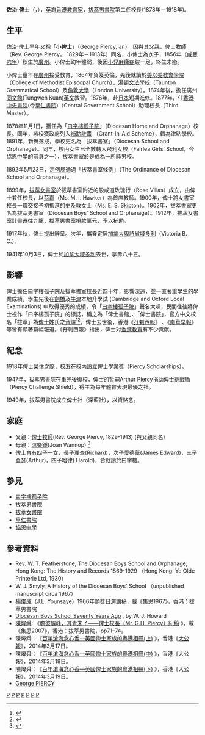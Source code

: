 {{otheruses}}
{{Infobox officeholder
|name        = 俾士<br>G. H. Piercy
|other_names = 
|image       =
|imagesize   = 150px
|caption     = 
|birth_date  = {{birth date|1856|9|13}}
|birth_place = {{QIN}}[[廣東省_(清)|廣東省]][[廣州府|廣州府]]
|death_date  = {{death date and age|1941|10|3|1856|9|13}}
|death_cause   = 
|death_place = {{CAN}}[[卑詩省|卑詩省]][[維多利亞_(卑詩)|域多利]]
|education   = [[倫敦大學|倫敦大學]]
|alma_mater  = 
|occupation  = 
|nationality = 
|relatives = 父：[[俾士牧師|俾士牧師]]（Rev. George Piercy， 1829年－1913年）<br>母：[[溫樂鍾|溫樂鍾]](Joan Wannop) 
|office = [[拔萃男書院|拔萃男書院]]校長
|term=1878年－1917年
|predecessor= [[雅瑟|雅瑟]]
|successor=[[費瑟士東|費瑟士東]]
}}

'''佐治·俾士'''（{{lang-en|G. H. Piercy}}，{{bd|1856年|9月13日|1941年|10月3日||catIdx=P俾}}），[[英國|英]]裔[[香港|香港]][[教育家|教育家]]，[[拔萃男書院|拔萃男書院]]第二任校長(1878年－1918年)。

== 生平 ==
佐治·俾士早年又稱「'''小俾士'''」（George Piercy, Jr.），因與其父親，[[俾士牧師|俾士牧師]]（Rev. George Piercy， 1829年－1913年）同名，小俾士為次子，1856年（[[咸豐六年|咸豐六年]]）秋生於[[廣州府|廣州]]。小俾士幼年體弱，後因[[小兒麻痺症|小兒麻痺症]]跛一足，終生未癒。

小俾士童年在[[廣州|廣州]]接受教育，1864年負笈英倫，先後就讀於[[美以美教會學院|美以美教會學院]]（College of Methodist Episcopal Church）、[[湯頓文法學校|湯頓文法學校]]（Taunton Grammatical School）及[[倫敦大學|倫敦大學]]（London University）。1874年後，擔任廣州[[同文館|同文館]](Tungwen Kuan)[[英文|英文]]教習。1876年，赴[[日本|日本]]短期進修。1877年，任[[皇仁書院|香港中央書院]](今[[皇仁書院|皇仁書院]])（Central Government School）助理校長（Third Master）。

1878年11月1日，獲任為「[[曰字樓女館|曰字樓孤子院]]」（Diocesan Home and Orphanage）校長。同年，該校獲政府列入[[香港補助學校議會|補助計畫]] （Grant-in-Aid Scheme），轉為津貼學校。1891年，新翼落成，學校更名為「拔萃書室」（Diocesan School and Orphanage）。同年，校內女生已全數轉入飛利女校（Fairlea Girls' School，今[[協恩中學|協恩中學]]的前身之一），拔萃書室於是成為一所純男校。

1892年5月23日，[[香港立法會|定例局]]通過「拔萃書室條例」（The Ordinance of Diocesan School and Orphanage）。

1899年，[[拔萃女書院|拔萃女書室]]於拔萃書室附近的般咸道玫瑰行（Rose Villas）成立，由俾士兼任校長，以[[荷嘉|荷嘉]]（Ms. M. I. Hawker）為首席教師。1900年，俾士將女書室校長一職交接予初抵港的[[史及敦|史及敦]]女士（Ms. E. S. Skipton）。1902年，拔萃書室更名為拔萃男書室（Diocesan Boys' School and Orphanage）。1912年，拔萃女書室計畫遷往九龍，拔萃男書室捐款萬元，予以補助。

1917年秋，俾士提出辭呈。次年，攜眷定居[[加拿大|加拿大]][[卑詩省|卑詩省]][[維多利亞_(卑詩)|域多利]]（Victoria B. C.）。

1941年10月3日，俾士於[[加拿大|加拿大]][[維多利亞_(卑詩)|域多利]]去世，享壽八十五。

==影響==
俾士擔任曰字樓孤子院及拔萃書室校長近四十年，影響深遠，並一直著重學生的學業成績，學生先後在[[劍橋大學|劍橋]]及[[牛津大學|牛津]]本地升學試 (Cambridge and Oxford Local Examinations) 中取得優秀的成績，令「[[曰字樓女館|曰字樓孤子院]]」聲名大噪，民間往往將俾士視作「曰字樓孤子院」的標誌，稱之為「俾士書館」、「俾士書院」，官方中文校名「拔萃」為[[俾士|俾士]]姓氏之[[音譯|音譯]]<ref>{{Cite web |url=https://www.dbs.edu.hk/admission/History_Web.pdf |title=Diocesan Boys' School History |access-date=2021-03-18 |archive-date=2021-04-13 |archive-url=https://web.archive.org/web/20210413083810/https://www.dbs.edu.hk/admission/History_Web.pdf }}</ref><ref>{{Cite web |url=https://www.dbspd.edu.hk/houses |title=A brief introduction to our House System |access-date=2021-04-04 |archive-date=2021-04-13 |archive-url=https://web.archive.org/web/20210413105544/https://www.dbspd.edu.hk/houses }}</ref>。俾士去世後，香港《[[孖剌西報|孖剌西報]]》 、《[[南華早報|南華早報]]》等皆有顯著篇幅報道。《孖剌西報》指出，俾士对[[香港教育|香港教育]]有不少贡献。

== 紀念 ==
1918年俾士榮休之際，校友在校內設立俾士學業獎（Piercy Scholarships）。

1947年，拔萃男書院在[[重光|重光]]後復校，俾士的哲嗣Arthur Piercy捐助俾士挑戰盾（Piercy Challenge Shield），得主為每年體育表現最優之社。

1949年，拔萃男書院成立俾士社（深藍社），以資銘念。

==家庭==
* 父親：[[俾士牧師|俾士牧師]](Rev. George Piercy, 1829-1913) (與父親同名)
* 母親：[[溫樂鍾|溫樂鍾]](Joan Wannop) <ref>{{Cite web |url=http://hongkongfamilyhistory.blogspot.com/2014/08/hong-kong-research-wesleyan-methodist.html |title=hong-kong-research-wesleyan-methodist Hong Kong Research - The Wesleyan Methodist Historic Roll |access-date=2021-11-15 |archive-date=2021-11-15 |archive-url=https://web.archive.org/web/20211115103048/http://hongkongfamilyhistory.blogspot.com/2014/08/hong-kong-research-wesleyan-methodist.html }}</ref>
*俾士育有四子一女，長子理查(Richard)，次子愛德華(James Edward)，三子亞瑟(Arthur)，四子哈律( Harold)，皆就讀於曰字樓。

==參見==
* [[曰字樓女館|曰字樓孤子院]]
* [[拔萃男書院|拔萃男書院]]
* [[拔萃女書院|拔萃女書院]]
* [[皇仁書院|皇仁書院]]
* [[協恩中學|協恩中學]]

==參考資料==
* Rev. W. T. Featherstone, The Diocesan Boys School and Orphanage, Hong Kong: The History and Records 1869-1929 （Hong Kong: Ye Olde Printerie Ltd, 1930）  {{en icon}}
* W. J. Smyly, A History of the Diocesan Boys' School （unpublished manuscript circa 1967）  {{en icon}}
* [[楊俊成|楊俊成]]（J.L. Younsaye）1966年頒獎日演講稿，載《集思1967》，香港：拔萃男書院  {{en icon}}
* [http://sunzi1.lib.hku.hk/hkjo/view/44/4401566.pdf Diocesan Boys School Seventy Years Ago] {{Wayback|url=http://sunzi1.lib.hku.hk/hkjo/view/44/4401566.pdf |date=20110612124115 }}, by W. J. Howard  {{en icon}}
* [[陳煒舜|陳煒舜]]: 《[http://nickearl.blogspot.com/2007/07/blog-post_1000.html 瞻彼罏峰，其青未了――俾士校長（Mr. G.H. Piercy）紀稿] 》，載《集思2007》，香港：拔萃男書院，pp71–74。
* 陳煒舜︰《[http://paper.takungpao.com/resfile/PDF/20140317/PDF/b11_screen.pdf 百年滄海念心香—英國俾士家族的粵港相冊(上)] 》{{Wayback|url=http://paper.takungpao.com/resfile/PDF/20140317/PDF/b11_screen.pdf |date=20140407085923 }}，香港《[[大公報|大公報]]》，2014年3月17日。
* 陳煒舜︰《[http://paper.takungpao.com/resfile/PDF/20140318/PDF/b18_screen.pdf 百年滄海念心香—英國俾士家族的粵港相冊(中)] 》{{Wayback|url=http://paper.takungpao.com/resfile/PDF/20140318/PDF/b18_screen.pdf |date=20160304061235 }}，香港《大公報》，2014年3月18日。
* 陳煒舜︰《[http://paper.takungpao.com/resfile/PDF/20140319/PDF/b20_screen.pdf 百年滄海念心香—英國俾士家族的粵港相冊(下)] 》{{Wayback|url=http://paper.takungpao.com/resfile/PDF/20140319/PDF/b20_screen.pdf |date=20160304102554 }}，香港《大公報》，2014年3月19日。
* [http://www.turle.name/the_doctors/indiI312.html George PIERCY] {{Wayback|url=http://www.turle.name/the_doctors/indiI312.html |date=20210625030722 }}

{{reflist}}

{{拔萃男書院}}
{{start box}}
{{S-aca}}
{{s-before|[[雅瑟|雅瑟]]（W. M. B. Arthur）}}
{{s-title|[[香港|香港]][[拔萃男書院|拔萃男書院]]校長|1878年－1918年}}
{{s-after|[[費瑟士東|費瑟士東]]（W. T. Featherstone）}}

[[Category:1856年出生|P]]
[[Category:1941年逝世|P]]
[[Category:香港教育家|P]]
[[Category:英國教育家|P]]
[[Category:拔萃男書院校長|P]]
[[Category:倫敦大學校友|P]]
[[Category:在华出生的传教士子女|P]]